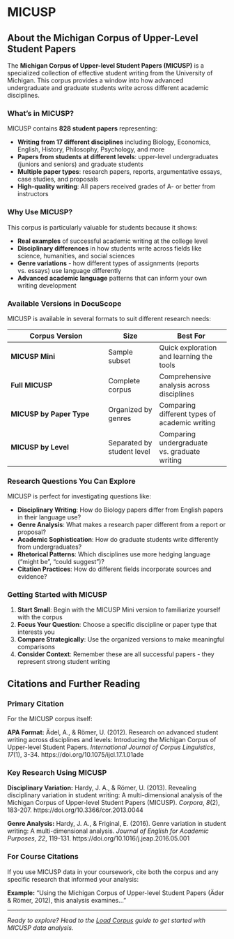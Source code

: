 # MICUSP {.unnumbered}

## About the Michigan Corpus of Upper-Level Student Papers

The **Michigan Corpus of Upper-level Student Papers (MICUSP)** is a specialized collection of effective student writing from the University of Michigan. This corpus provides a window into how advanced undergraduate and graduate students write across different academic disciplines.

### What's in MICUSP?

MICUSP contains **828 student papers** representing:

- **Writing from 17 different disciplines** including Biology, Economics, English, History, Philosophy, Psychology, and more
- **Papers from students at different levels**: upper-level undergraduates (juniors and seniors) and graduate students
- **Multiple paper types**: research papers, reports, argumentative essays, case studies, and proposals
- **High-quality writing**: All papers received grades of A- or better from instructors

### Why Use MICUSP?

This corpus is particularly valuable for students because it shows:

- **Real examples** of successful academic writing at the college level
- **Disciplinary differences** in how students write across fields like science, humanities, and social sciences  
- **Genre variations** - how different types of assignments (reports vs. essays) use language differently
- **Advanced academic language** patterns that can inform your own writing development

### Available Versions in DocuScope

MICUSP is available in several formats to suit different research needs:

| **Corpus Version** | **Size** | **Best For** |
|-------------------|----------|--------------|
| **MICUSP Mini** | Sample subset | Quick exploration and learning the tools |
| **Full MICUSP** | Complete corpus | Comprehensive analysis across disciplines |
| **MICUSP by Paper Type** | Organized by genres | Comparing different types of academic writing |
| **MICUSP by Level** | Separated by student level | Comparing undergraduate vs. graduate writing |

### Research Questions You Can Explore

MICUSP is perfect for investigating questions like:

- **Disciplinary Writing**: How do Biology papers differ from English papers in their language use?
- **Genre Analysis**: What makes a research paper different from a report or proposal?
- **Academic Sophistication**: How do graduate students write differently from undergraduates?
- **Rhetorical Patterns**: Which disciplines use more hedging language ("might be", "could suggest")?
- **Citation Practices**: How do different fields incorporate sources and evidence?

### Getting Started with MICUSP

1. **Start Small**: Begin with the MICUSP Mini version to familiarize yourself with the corpus
2. **Focus Your Question**: Choose a specific discipline or paper type that interests you
3. **Compare Strategically**: Use the organized versions to make meaningful comparisons
4. **Consider Context**: Remember these are all successful papers - they represent strong student writing

## Citations and Further Reading

### Primary Citation
For the MICUSP corpus itself:

::: {.callout-note appearance="simple" icon=false}
**APA Format:**
Ädel, A., & Römer, U. (2012). Research on advanced student writing across disciplines and levels: Introducing the Michigan Corpus of Upper-level Student Papers. *International Journal of Corpus Linguistics*, *17*(1), 3-34. https://doi.org/10.1075/ijcl.17.1.01ade
:::

### Key Research Using MICUSP

**Disciplinary Variation:**
Hardy, J. A., & Römer, U. (2013). Revealing disciplinary variation in student writing: A multi-dimensional analysis of the Michigan Corpus of Upper-level Student Papers (MICUSP). *Corpora*, *8*(2), 183-207. https://doi.org/10.3366/cor.2013.0044

**Genre Analysis:**
Hardy, J. A., & Friginal, E. (2016). Genre variation in student writing: A multi-dimensional analysis. *Journal of English for Academic Purposes*, *22*, 119-131. https://doi.org/10.1016/j.jeap.2016.05.001

### For Course Citations

If you use MICUSP data in your coursework, cite both the corpus and any specific research that informed your analysis:

::: {.callout-tip}
**Example:** "Using the Michigan Corpus of Upper-level Student Papers (Äder & Römer, 2012), this analysis examines..."
:::

---

*Ready to explore? Head to the [Load Corpus](../guide/load-corpus.qmd) guide to get started with MICUSP data analysis.*


